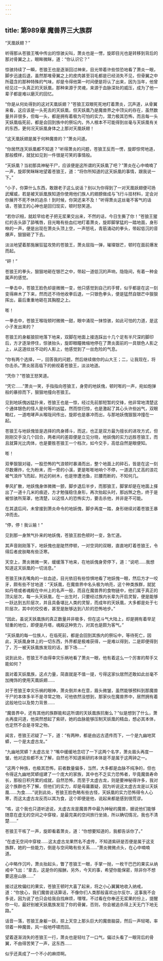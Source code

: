 ```yaml
---
---
---
```

title: 第989章 魔兽界三大族群
---



“天凰妖翅？”

听得那从苍狼王嘴中传出的惊骇尖叫，萧炎也是一愣，旋即目光也是转移到背后的那对骨翼之上，眼眸微眯，道：“你认识它？”

惊骇持续了一瞬，苍狼王也是逐渐回过神来，目光带着许些惊恐地看了萧炎一眼，脚步迅速后退，虽然那堆骨翼之上的皮肉甚至羽毛都是已经消失不见，但骨翼之中所蕴含的那种特殊的气味，却是令得他第一时间便是将认了出来，因为当年，他曾经见过一头真正的天妖凰，那种来源于灵魂，来源于血脉深处的威压，成为了他一辈子都是难以磨灭的回忆。

“你是从何处得到的这对天凰妖翅？”苍狼王双眼死死地盯着萧炎，沉声道，从骨翼来看，这应该是一头死去的天妖凰，但天妖凰乃是魔兽界之中顶尖的存在，虽然数量并非很多，但每一头，都是拥有着极为可怕的实力，潜力极其恐怖，而且每一头天妖凰临死前，都是会回到族中的祭坛内，外人根本不可能得到丝毫与天妖凰有关的东西，更何况天妖凰身体之上那对天凰妖翅！

“这天凰妖翅是属于何种魔兽的？”萧炎问道。

“你居然连天妖凰都不知道？”听得萧炎的问题，苍狼王反而一愣，旋即惊愕地道，那般模样，就犹如见到一件很是可笑的事情般。

“天妖凰？当初那具神秘干尸，应该便是这所谓的天妖凰了吧？”萧炎在心中喃喃了一声，旋即笑眯眯地望着苍狼王，道：“将你所知道的这天妖凰的事情，跟我说一下。”

“小子，你算什么东西，敢跟老子这么说话？别以为你得到了一对天凰妖翅便可扬武耀威，若是被天妖凰族知道你使用他们族人的翅膀做成与飞行斗技材料，定会对你展开不死不休的追杀！到时候，你哭还来不及！”听得萧炎这丝毫不客气的话语，苍狼王的心神也是回归现实，顿时怒笑道。

“若你识相，就趁早给老子把无浆果交出来，不然的话，今日生撕了你！”苍狼王猩红的舌头舔了舔嘴唇，目光略有些血红地盯着萧炎，旋即脚掌猛的一踏地面，身形咻的一声，便是出现在萧炎头顶上空，一声怒吼，青筋涌动的拳头，带起低沉的音爆声，狠狠砸了下去。

淡淡地望着那施展狂猛攻势的苍狼王，萧炎屈指一弹，璀璨银芒，顿时在面前爆发而起。

“砰！”

苍狼王的拳头，狠狠地砸在银芒之中，带起一道低沉的声响，隐隐间，有着一种金属声的感觉。

一拳击中，苍狼王脸色却是微微一变，他只感觉到自己的手臂，似乎都是在这一刻变得麻木了下来，然而还不待他收拳后退，一只银色拳头，便是猛然自银芒中狠狠挥出，最后重重地砸在其胸膛之上。

嘭！

一拳击中，苍狼王喉咙顿时微微一甜，眼中涌现一抹惊骇，如此可怕的力道，是这小子发出来的？

苍狼王的身躯狼狈地落下地来，双脚在地面上接连踩出十几个足有半尺深的脚印后，方才逐渐停住，惊骇抬头，旋即眼瞳微缩地停在了萧炎面前的一具银色人影之上，从这道纹丝不动的人影上，他感觉到了一丝危险的气息。

“你有两个选择，一，回答我的问题，然后继续做你的山大王；二，让我现在，将你击杀。”萧炎居高临下的俯视着苍狼王，淡淡地道。

“凭你？”苍狼王怒笑道。

“凭它……”萧炎一笑，手指指向苍狼王，身旁的地妖傀，顿时嘭的一声，宛如炮弹般的暴掠而下，狠狠地撞向苍狼王。

见到地妖傀凶猛扑来，苍狼王也是一惊，经过先前那短暂的交锋，他非常地清楚这个通体银色的怪人是何等的凶猛，然而惊归惊，也是激起了其心头许些凶气，双眼略红，一道咆哮声从喉咙间传出，旋即也是暴冲而出，与那地妖傀狠狠冲撞在一起。

苍狼王与地妖傀皆是选择的肉身搏斗，而这，也正是双方最为擅长的进攻方式，但刚刚交手没几个回合，两者间的差距便是立见分晓，地妖傀的实力远胜苍狼王，而且就算光比肉体，也是要胜苍狼王一个档次，如今交手，高低自然是眼便知。

嘭！

双拳狠狠对碰，一股恐怖的气浪顿时暴涌而出，整个地面上的碎石，皆是在这一刻尽数爆炸，化为粉末，而一旁的小溪，更是嘭嘭地响个不停，一道道几丈高的浪花被气浪炸飞而起，附近的树木，也是惨遭池鱼，拦腰而断的，不知何几。

拳风扩散，地妖傀身体微微一颤，脚步退后半步，而那狼王，脚掌却是在地面上搽出了一道十几米的痕迹，方才勉强稳住身形，再次抬起头时，那凶煞之色，终于是被惊骇所笼罩，他清楚，以这怪人的恐怖实力，要击杀他，并非是不可能。

在其退后间，未曾接到萧炎命令的地妖傀，脚步再度一踏，身形继续对着苍狼王暴冲而去。

“停，停！我认输！”

见到那一身煞气扑来的地妖傀，苍狼王脸色顿时一变，急忙道。

其声音刚刚落下，地妖傀也是陡然停顿，一对空洞的双眼，直直地盯着苍狼王，令得后者皮肤略有些泛寒。

天空上，萧炎微微一笑，缓缓落下地来，在地妖傀身旁停下，道：“说吧……我想知道这天妖凰的一切消息。”

苍狼王抹去嘴角的一丝血迹，目光依旧有些惊惧地看了地妖傀一眼，然后方才一咬牙，颇有些不甘地道：“天妖凰，在魔兽界中名头极为响亮，这个种类族群，就犹如丹塔或者魂殿在中州上的名声一般，而且在魔兽界的食物链中，他们属于真正的顶尖层次，每一头天妖凰，在一出生时，只要经过族内长辈为开启灵智，便是能够一跃达到五阶层次，并且具备堪比人类的灵智，而成年的天妖凰，大多都是处于七阶层次，其中的佼佼者，甚至是胀够达到八阶的恐怖地步。”

“因此，虽说天妖凰族的真正数量并非极多，但在这斗气大陆上，却是拥有着举足轻重的地位，即便是丹塔，魂殿这种势力，对其也是颇为客气。”

“天妖凰的每一位族人，在临死前，都是会回到其族内的祭坛中，等待死亡，因此，天妖凰身体上的一切东西，外界都是极难获得，一是难以得到，二是即便得到了，万一被天妖凰族发现的话，那下场……”

说到此处，苍狼王不由得幸灾乐祸地看了萧炎一眼，他有着这么一个厉害的帮手又能如何？

面对着天妖凰族，这点力量，简直就是不值一提，亏得这家伙居然还敢如此丝毫不加掩饰的使用天凰妖翅……

对于苍狼王幸灾乐祸的眼神，萧炎倒并未在意，眉头微皱，虽然能够预料到那魔兽干尸的本体多半不是寻常之物，可他依然没想到，那家伙在魔兽界中，居然拥有着这般地位以及势力背景……

“魔兽界中，还有其他的族群能和这所谓的天妖凰族抗衡么？”似是想到了什么，萧炎再度问道，他突然想起了紫研，她的血脉能够压制天妖凰的精血，想必其本体，也定然不会是寻常之物。

闻言，苍狼王迟疑了一下，道：“有两种，都是由远古遗传而下，一个是九幽地冥蟒，一个是太虚古龙。”

“九幽地冥蟒？太虚古龙？”嘴中缓缓地念叨了一下这两个名字，萧炎眉头再度一皱，他对这些都不太了解，自然也不知道紫研的本体是不是属于这两钟之一。

“这两个种族，也极其恐怖，前者数量偏多，当然，大多都是血脉不纯净的，但也令得这九幽地冥蟒组建了一个庞大的家族，其中也不乏实力恐怖者，毕竟魔兽寿命长，那般日积月累的成就，自然恐怖，而至于太虚古龙，则是要神秘得许多，我对这个族群也不了解，但他们的实力，却是毋庸置疑，因为听说这太虚古龙是以天妖凰……为食……”说到此处，苍狼王脸色略有些古怪，天妖凰的实力恐怖得令人心寒，而这太虚古龙反而以其为食，这个即便是他，说起来都是感到很荒谬。

“咳，这个我也只道听途说，太虚古龙是魔兽界中最为神秘的魔兽，据说他们能够随意在虚无的空间之中穿梭，是最完美的空间旅行坐骑，所以确切情况，我也不清楚……”

苍狼王干咳了一声，旋即看着萧炎，道：“你想要知道的，我都告诉你了。”

“在虚无空间中穿梭……这太虚古龙果然名不虚传，不知道紫研是否便是属于这支族群，她的一些能力，倒是与空间略有些关系……”萧炎微微点头，在心中喃喃道。

心中略作沉吟，萧炎抬起头，瞥了苍狼王一眼，手掌一抛，一枚干巴巴的果实从纳戒中飞出：“拿去，这是你的报酬，另外，今天的事，希望你能保密，除非你不想要这座山脉……”

接过这枚偏红的果实，苍狼王顿时大喜了起来，将之小心翼翼地收入纳戒，道：“你放心，我们魔兽说话算话，不像你们人类那般喜欢出尔反尔，这事我不会多说，因为说了也只会给我自找麻烦，嘿嘿，不过看在你奉还无浆果的份上，提醒你一句，最好别被天妖凰族发现了你的骨翼，否则，你会被追杀得上天无门下地无路。”

话音一落，苍狼王身躯一跃，掠上天空上那头巨大的魔兽脑袋，然后一声轻喝，率领着一种魔兽，风一般地呼啸而回。

望着逐渐消失的苍狼王一行，萧炎也是轻吐了一口气，偏过头看了一眼背后的骨翼，不由得苦笑了一声，这东西……

似乎还真成了一个不小的麻烦啊。